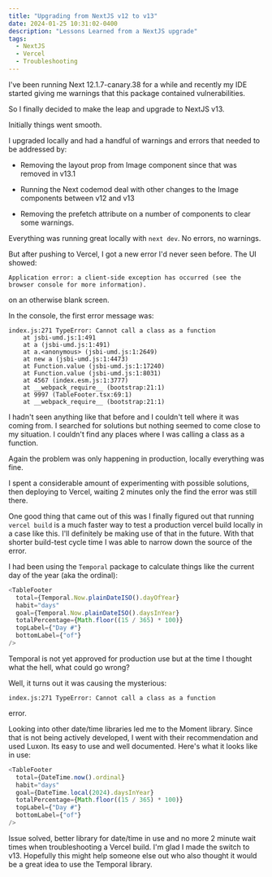 ```yaml
---
title: "Upgrading from NextJS v12 to v13"
date: 2024-01-25 10:31:02-0400
description: "Lessons Learned from a NextJS upgrade"
tags:
  - NextJS
  - Vercel
  - Troubleshooting
---
```


I've been running Next 12.1.7-canary.38 for a while and recently my IDE
started giving me warnings that this package contained vulnerabilities.

So I finally decided to make the leap and upgrade to NextJS v13.

Initially things went smooth.

I upgraded locally and had a handful of warnings and errors that needed to be
addressed by:

- Removing the layout prop from Image component since that was removed in v13.1

- Running the Next codemod deal with other changes to the Image components
  between
  v12 and v13

- Removing the prefetch attribute on a number of components to clear some
  warnings.

Everything was running great locally with `next dev`. No errors, no warnings.

But after pushing to Vercel, I got a new error I'd never seen before. The UI
showed:

`Application error: a client-side exception has occurred (see the
browser console for more information).`

on an otherwise blank screen.

In the console, the first error message was:

```
index.js:271 TypeError: Cannot call a class as a function
    at jsbi-umd.js:1:491
    at a (jsbi-umd.js:1:491)
    at a.<anonymous> (jsbi-umd.js:1:2649)
    at new a (jsbi-umd.js:1:4473)
    at Function.value (jsbi-umd.js:1:17240)
    at Function.value (jsbi-umd.js:1:8031)
    at 4567 (index.esm.js:1:3777)
    at __webpack_require__ (bootstrap:21:1)
    at 9997 (TableFooter.tsx:69:1)
    at __webpack_require__ (bootstrap:21:1)
```

I hadn't seen anything like that before and I couldn't tell where it was
coming from. I searched for solutions but nothing seemed to come close to my
situation. I couldn't find any places where I was calling a class as a function.

Again the problem was only happening in production, locally everything was
fine.

I spent a considerable amount of experimenting with possible solutions, then
deploying to Vercel, waiting 2 minutes only the find the error was still there.

One good thing that came out of this was I finally figured out that running
`vercel build` is a much faster way to test a production vercel build locally
in a case like this. I'll definitely be making use of that in the future.
With that shorter build-test cycle time I was able to narrow down the source
of the error.

I had been using the `Temporal` package to calculate things like the current
day of the year (aka the ordinal):

```javascript
<TableFooter
  total={Temporal.Now.plainDateISO().dayOfYear}
  habit="days"
  goal={Temporal.Now.plainDateISO().daysInYear}
  totalPercentage={Math.floor((15 / 365) * 100)}
  topLabel={"Day #"}
  bottomLabel={"of"}
/>
```

Temporal is not yet approved for production use but at the time I thought
what the hell, what could go wrong?

Well, it turns out it was causing the mysterious:

`index.js:271 TypeError: Cannot call a class as a function`

error.

Looking into other date/time libraries led me to the Moment library. Since
that is not being actively developed, I went with their recommendation and
used Luxon. Its easy to use and well documented. Here's what it looks like
in use:

```javascript
<TableFooter
  total={DateTime.now().ordinal}
  habit="days"
  goal={DateTime.local(2024).daysInYear}
  totalPercentage={Math.floor((15 / 365) * 100)}
  topLabel={"Day #"}
  bottomLabel={"of"}
/>
```

Issue solved, better library for date/time in use and no more 2 minute wait
times when troubleshooting a Vercel build. I'm glad I made the switch to v13.
Hopefully this might help someone else out who also thought it would be a
great idea to use the Temporal library.
